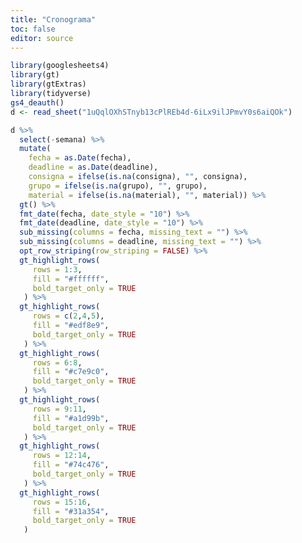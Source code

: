 ```yaml
---
title: "Cronograma"
toc: false
editor: source
---
```


```r
library(googlesheets4)
library(gt)
library(gtExtras)
library(tidyverse)
gs4_deauth()
d <- read_sheet("1uQqlOXhSTnyb13cPlREb4d-6iLx9ilJPmvY0s6aiQOk")
```

```r
d %>% 
  select(-semana) %>% 
  mutate(
    fecha = as.Date(fecha),
    deadline = as.Date(deadline),
    consigna = ifelse(is.na(consigna), "", consigna),
    grupo = ifelse(is.na(grupo), "", grupo),
    material = ifelse(is.na(material), "", material)) %>%
  gt() %>%
  fmt_date(fecha, date_style = "10") %>%
  fmt_date(deadline, date_style = "10") %>%
  sub_missing(columns = fecha, missing_text = "") %>% 
  sub_missing(columns = deadline, missing_text = "") %>% 
  opt_row_striping(row_striping = FALSE) %>% 
  gt_highlight_rows(
     rows = 1:3,
     fill = "#ffffff",
     bold_target_only = TRUE
   ) %>%
  gt_highlight_rows(
     rows = c(2,4,5),
     fill = "#edf8e9",
     bold_target_only = TRUE
   ) %>%
  gt_highlight_rows(
     rows = 6:8,
     fill = "#c7e9c0",
     bold_target_only = TRUE
   ) %>%
  gt_highlight_rows(
     rows = 9:11,
     fill = "#a1d99b",
     bold_target_only = TRUE
   ) %>%
  gt_highlight_rows(
     rows = 12:14,
     fill = "#74c476",
     bold_target_only = TRUE
   ) %>%
  gt_highlight_rows(
     rows = 15:16,
     fill = "#31a354",
     bold_target_only = TRUE
   )
```
